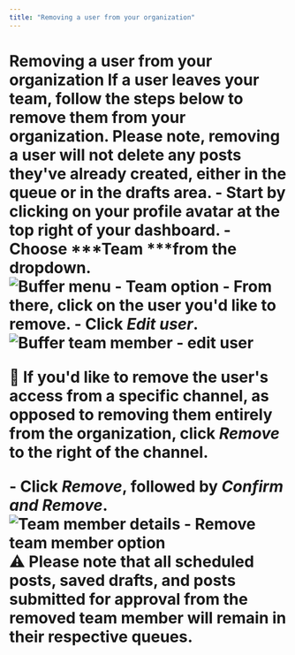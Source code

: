 ```yaml
---
title: "Removing a user from your organization"
---
```


# Removing a user from your organization <a href="javascript:window.print()" class="printArticle" title="Print this article" aria-label="Print this Article"><i class="icon-print"></i></a> If a user leaves your team, follow the steps below to remove them from your organization. Please note, removing a user will not delete any posts they've already created, either in the queue or in the drafts area. - Start by clicking on your profile avatar at the top right of your dashboard. - Choose ***Team ***from the dropdown.</li> ![Buffer menu - Team option](//d33v4339jhl8k0.cloudfront.net/docs/assets/64cb6cf86d4a3e191f237e66/images/67ae410201cf7a66bbc425a2/file-lbYv1OzJMo.jpg) - From there, click on the user you'd like to remove. - Click ***Edit user***.</li> ![Buffer team member - edit user](//d33v4339jhl8k0.cloudfront.net/docs/assets/64cb6cf86d4a3e191f237e66/images/67ae409c29a45508db9a3933/file-rh4Q6hNSQu.jpg) <div class="callout-blue"> <p>📝 If you'd like to remove the user's access from a specific channel, as opposed to removing them entirely from the organization, click ***Remove*** to the right of the channel.</p> </div> - Click ***Remove***, followed by ***Confirm and Remove***.</li> ![Team member details - Remove team member option](//d33v4339jhl8k0.cloudfront.net/docs/assets/64cb6cf86d4a3e191f237e66/images/66b52bc7493fd0116031ed84/file-1nhAKWKDTn.png) ⚠️ Please note that all scheduled posts, saved drafts, and posts submitted for approval from the removed team member will remain in their respective queues.